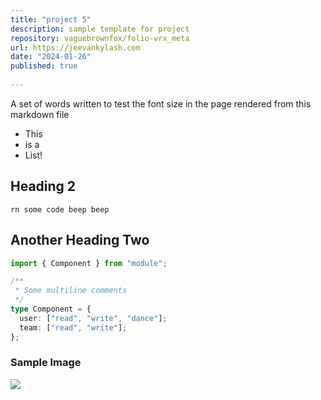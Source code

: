 ```yaml
---
title: "project 5"
description: sample template for project
repository: vaguebrownfox/folio-vrx_meta
url: https://jeevankylash.com
date: "2024-01-26"
published: true
  
---
```

A set of words written to test the font size in the page rendered from this markdown file

- This
- is a
- List!

## Heading 2

```sh-session
rn some code beep beep
```

## Another Heading Two

```ts
import { Component } from "module";

/**
 * Some multiline comments
 */
type Component = {
  user: ["read", "write", "dance"];
  team: ["read", "write"];
};

```

### Sample Image
[![](/planetfall.png)](https://sampleimage.io)